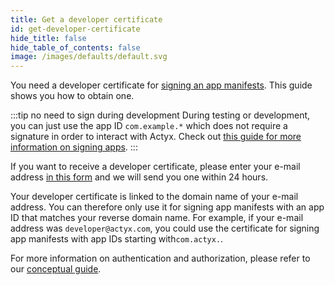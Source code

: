 ```yaml
---
title: Get a developer certificate
id: get-developer-certificate
hide_title: false
hide_table_of_contents: false
image: /images/defaults/default.svg
---
```


You need a developer certificate for [signing an app manifests](../app-auth/sign-app-manifest.mdx).
This guide shows you how to obtain one.

:::tip no need to sign during development
During testing or development, you can just use the app ID `com.example.*` which does not require a signature in order to interact with Actyx.
Check out [this guide for more information on signing apps](../app-auth/sign-app-manifest.mdx).
:::

If you want to receive a developer certificate, please enter your e-mail address [in this form](https://oliver454918.typeform.com/to/gqSIzIwm) and we will send you one within 24 hours.

Your developer certificate is linked to the domain name of your e-mail address.
You can therefore only use it for signing app manifests with an app ID that matches your reverse domain name.
For example, if your e-mail address was `developer@actyx.com`, you could use the certificate for signing app manifests with app IDs starting with`com.actyx.`.

For more information on authentication and authorization, please refer to our [conceptual guide](../../conceptual/authentication-and-authorization.mdx).
